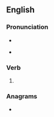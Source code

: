 ==English==

===Pronunciation===
* {{IPA|en|/əˈɹoʊz/}}
* {{audio|en|en-us-arose.ogg|Audio (US)}}
*: {{rhymes|en|əʊz}}

===Verb===
{{head|en|verb form}}

# {{en-simple past of|arise}}

===Anagrams===
* {{anagrams|en|a=aeors|OAers|aeros}}